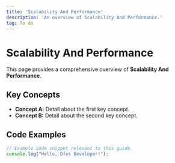 ```yaml
---
title: 'Scalability And Performance'
description: 'An overview of Scalability And Performance.'
tag: To do
---
```


# Scalability And Performance

This page provides a comprehensive overview of **Scalability And Performance**.

## Key Concepts

* **Concept A:** Detail about the first key concept.
* **Concept B:** Detail about the second key concept.

## Code Examples

```typescript
// Example code snippet relevant to this guide.
console.log("Hello, Dfns Developer!");
```
